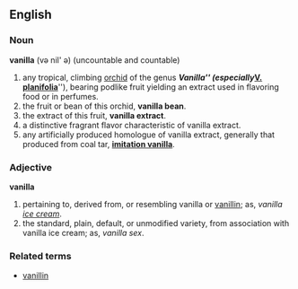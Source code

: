 ==English==
===Noun===
'''vanilla''' (v&#601; nil' &#601;) (uncountable and countable)

#any tropical, climbing [[w:orchid|orchid]] of the genus '''''Vanilla''''' (especially '''''[[w:Vanilla planifolia|V. planifolia]]'''''), bearing podlike fruit yielding an extract used in flavoring food or in perfumes.
#the fruit or bean of this orchid, '''vanilla bean'''.
#the extract of this fruit, '''vanilla extract'''.
#a distinctive fragrant flavor characteristic of vanilla extract.
#any artificially produced homologue of vanilla extract, generally that produced from coal tar, '''[[w:imitation vanilla|imitation vanilla]]'''.

===Adjective===
'''vanilla'''

#pertaining to, derived from, or resembling vanilla or [[w:vanillin|vanillin]]; as, ''vanilla [[w:ice cream|ice cream]]''.
#the standard, plain, default, or unmodified variety, from association with vanilla ice cream; as, ''vanilla sex''.

===Related terms===
*[[vanillin]]